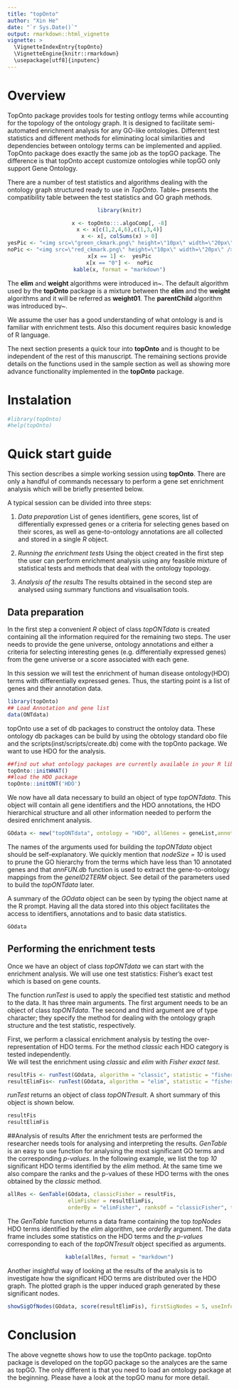 ```yaml
---
title: "topOnto"
author: "Xin He"
date: "`r Sys.Date()`"
output: rmarkdown::html_vignette
vignette: >
  \VignetteIndexEntry{topOnto}
  \VignetteEngine{knitr::rmarkdown}
  \usepackage[utf8]{inputenc}
---
```


# Overview
TopOnto package provides tools for testing ontlogy terms while accounting for the topology of the ontology graph. It is designed to facilitate semi-automated enrichment analysis for any GO-like ontologies. Different test statistics and different methods for eliminating local similarities and dependencies between ontology terms can be implemented and applied. TopOnto package does exactly the same job as the topGO package. The difference is that topOnto accept customize ontologies while topGO only support Gene Ontology.


There are a number of test statistics and algorithms dealing with the ontology graph structured ready to use in *TopOnto*. Table~\ref{tabletopGO} presents the compatibility table between the test statistics and GO graph methods.

<center>
```r
library(knitr)
```
```r
x <- topOnto:::.algoComp[, -8]
x <- x[c(1,2,4,6),c(1,3,4)]
x <- x[, colSums(x) > 0]
yesPic <- "<img src=\"green_ckmark.png\" height=\"10px\" width=\"20px\" />"
noPic <- "<img src=\"red_ckmark.png\" height=\"10px\" width=\"20px\" />"
x[x == 1] <-  yesPic
x[x == "0"] <-  noPic
kable(x, format = "markdown")
```
</center>


The **elim** and **weight** algorithms were introduced in~\cite{Alexa2006}. The default algorithm
used by the **topOnto** package is a mixture between the **elim** and the **weight** algorithms and
it will be referred as **weight01**. The **parentChild** algorithm was introduced by~\cite{Grossmann2007}.

We assume the user has a good understanding of what ontology is and is familiar with enrichment tests. 
Also this document requires basic knowledge of R language.

The next section presents a quick tour into **topOnto** and is thought to be independent of the rest
of this manuscript. The remaining sections provide details on the functions used in the sample
section as well as showing more advance functionality implemented in the **topOnto** package.


# Instalation


```r
#library(topOnto)
#help(topOnto)
```

# Quick start guide
This section describes a simple working session using **topOnto**. There are only a handful of commands
necessary to perform a gene set enrichment analysis which will be briefly presented below.

A typical session can be divided into three steps:

1.  *Data preparation* List of genes identifiers, gene scores, list of differentially expressed genes
  or a criteria for selecting genes based on their scores, as well as gene-to-ontology annotations are all collected
  and stored in a single *R* object.
  
2.  *Running the enrichment tests* Using the object created in the first step the user can perform
  enrichment analysis using any feasible mixture of statistical tests and methods that deal with the ontology topology.
  
3.  *Analysis of the results* The results obtained in the second step are analysed using 
  summary functions and visualisation tools.

## Data preparation
In the first step a convenient *R* object of class *topONTdata* is created containing all the
information required for the remaining two steps. The user needs to provide the gene universe, ontology annotations
and either a criteria for selecting interesting genes (e.g. differentially expressed genes) from the gene
universe or a score associated with each gene.

In this session we will test the enrichment of human disease ontology(HDO) terms with differentially expressed genes. Thus, the 
starting point is a list of genes and their annotation data.

```r
library(topOnto)
## Load Annotation and gene list
data(ONTdata)
```

topOnto use a set of db packages to construct the ontoloy data. These ontology db packages can be build by using the obtology standard obo file 
and the scripts(inst/scripts/create.db) come with the topOnto package. We want to use HDO for the analysis. 
```r
##find out what ontology packages are currently available in your R library
topOnto::initWHAT()
##load the HDO package
topOnto::initONT('HDO')
```

We now have all data necessary to build an object of type *topONTdata*. This object will
contain all gene identifiers and the HDO annotations, the HDO hierarchical structure
and all other information needed to perform the desired enrichment analysis. 

```r
GOdata <- new("topONTdata", ontology = "HDO", allGenes = geneList,annot = annFUN.gene2GO, gene2GO = geneID2TERM)
```

The names of the arguments used for building the *topONTdata* object should be self-explanatory. 
We quickly mention that *nodeSize = 10* is used to prune the GO hierarchy from the terms
which have less than $10$ annotated genes and that *annFUN.db* function is used to extract the 
gene-to-ontology mappings from the *geneID2TERM* object. See detail of the parameters used to build the *topONTdata* later.

A summary of the *GOdata* object can be seen by typing the object name at the R prompt.
Having all the data stored into this object facilitates the access to identifiers, annotations and 
to basic data statistics.

```r
GOdata
```


## Performing the enrichment tests
Once we have an object of class *topONTdata* we can start with the enrichment analysis. 
We will use one test statistics: Fisher's exact test which is based on gene counts. 

The function *runTest* is used to apply the specified test statistic and method to the data.
It has three main arguments. The first argument needs to be an object of class *topONTdata*.
The second and third argument are of type character; they specify the method for dealing with
the ontology graph structure and the test statistic, respectively.

First, we perform a classical enrichment analysis by testing the over-representation of HDO terms. 
For the method *classic* each HDO category is tested independently.  
We will test the enrichment using *classic* and *elim* with *Fisher exact test*.

```r
resultFis <- runTest(GOdata, algorithm = "classic", statistic = "fisher")
resultElimFis<- runTest(GOdata, algorithm = "elim", statistic = "fisher")
```

*runTest* returns an object of class *topONTresult*. A short summary of this object is shown below.
```r
resultFis 
resultElimFis
```

##Analysis of results
After the enrichment tests are performed the researcher needs tools for analysing and interpreting the
results. *GenTable* is an easy to use function for analysing the most significant GO terms and the
corresponding *p-values*. In the following example, we list the top *10* significant HDO terms identified 
by the *elim* method. At the same time we also compare the ranks and the p-values of these HDO terms
with the ones obtained by the *classic* method.

```r
allRes <- GenTable(GOdata, classicFisher = resultFis, 
                   elimFisher = resultElimFis,
                   orderBy = "elimFisher", ranksOf = "classicFisher", topNodes = 10)
```
The *GenTable* function returns a data frame containing the top *topNodes* HDO terms identified
by the *elim* algorithm, see *orderBy* argument. The data frame includes some statistics on the
HDO terms and the *p-values* corresponding to each of the *topONTresult* object specified as arguments.
<center>
```r
kable(allRes, format = "markdown")
```
</center>

Another insightful way of looking at the results of the analysis is to investigate how
the significant HDO terms are distributed over the HDO graph.
The plotted graph is the upper induced graph generated by these significant nodes. 

<center>
```r
showSigOfNodes(GOdata, score(resultElimFis), firstSigNodes = 5, useInfo = 'all')
```
</center>

# Conclusion
The above vegnette shows how to use the topOnto package. 
topOnto package is developed on the topGO package so the analyces are the same as topGO. The only different is that you need to load an ontology package at the beginning. Please have a look at the topGO manu for more detail.




